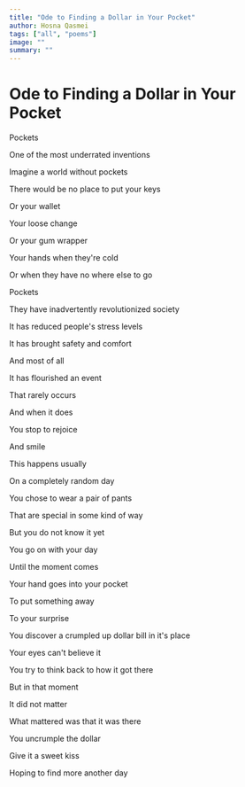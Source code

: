 ```yaml
---
title: "Ode to Finding a Dollar in Your Pocket"
author: Hosna Qasmei
tags: ["all", "poems"]
image: ""
summary: ""
---
```


# Ode to Finding a Dollar in Your Pocket

Pockets

One of the most underrated inventions

Imagine a world without pockets

There would be no place to put your keys

Or your wallet

Your loose change

Or your gum wrapper

Your hands when they're cold

Or when they have no where else to go

Pockets

They have inadvertently revolutionized society

It has reduced people's stress levels

It has brought safety and comfort

And most of all

It has flourished an event

That rarely occurs

And when it does

You stop to rejoice

And smile

This happens usually

On a completely random day

You chose to wear a pair of pants

That are special in some kind of way

But you do not know it yet

You go on with your day

Until the moment comes

Your hand goes into your pocket

To put something away

To your surprise

You discover a crumpled up dollar bill in it's place

Your eyes can't believe it

You try to think back to how it got there

But in that moment

It did not matter

What mattered was that it was there

You uncrumple the dollar

Give it a sweet kiss

Hoping to find more another day
